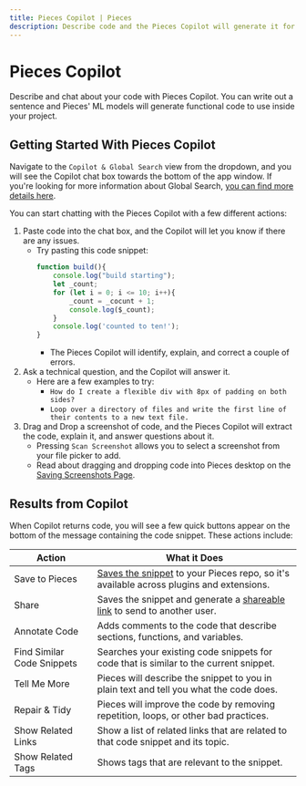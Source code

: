 ```yaml
---
title: Pieces Copilot | Pieces
description: Describe code and the Pieces Copilot will generate it for you, or ask qGPT questions about code you have already saved.
---
```


<link rel="canonical" href="https://docs.pieces.app/features/pieces-copilot" />

# Pieces Copilot
Describe and chat about your code with Pieces Copilot. You can write out a sentence and Pieces' ML models will generate functional code to use inside your project.

## Getting Started With Pieces Copilot
Navigate to the ` Copilot & Global Search ` view from the dropdown, and you will see the Copilot chat box towards the bottom of the app window. If you're looking for more information about Global Search, [you can find more details here](https://code.pieces.app/features/global-search).

You can start chatting with the Pieces Copilot with a few different actions:

1. Paste code into the chat box, and the Copilot will let you know if there are any issues.
    - Try pasting this code snippet:
        ```javascript
        function build(){
            console.log("build starting");
            let _count;
            for (let i = 0; i <= 10; i++){
                _count = _cocunt + 1;
                console.log($_count);
            }
            console.log('counted to ten!');
        }
      ```
      - The Pieces Copilot will identify, explain, and correct a couple of errors. 
2. Ask a technical question, and the Copilot will answer it. 
    - Here are a few examples to try:
        - ` How do I create a flexible div with 8px of padding on both sides? `
        - ` Loop over a directory of files and write the first line of their contents to a new text file. `
3. Drag and Drop a screenshot of code, and the Pieces Copilot will extract the code, explain it, and answer questions about it.
    - Pressing ` Scan Screenshot ` allows you to select a screenshot from your file picker to add.
    - Read about dragging and dropping code into Pieces desktop on the [Saving Screenshots Page](https://docs.pieces.app/product-hihglights-and-benefits/saving-screenshots).

## Results from Copilot
When Copilot returns code, you will see a few quick buttons appear on the bottom of the message containing the code snippet. These actions include:

| Action | What it Does |
|---|---|
| Save to Pieces | [Saves the snippet](https://docs.pieces.app/product-highlights-and-benefits/saving-useful-developer-materials) to your Pieces repo, so it's available across plugins and extensions. |
| Share | Saves the snippet and generate a [shareable link](https://docs.pieces.app/features/one-click-snippet-sharing) to send to another user. |
| Annotate Code | Adds comments to the code that describe sections, functions, and variables. |
| Find Similar Code Snippets | Searches your existing code snippets for code that is similar to the current snippet. |
| Tell Me More | Pieces will describe the snippet to you in plain text and tell you what the code does. |
| Repair & Tidy | Pieces will improve the code by removing repetition, loops, or other bad practices. |
| Show Related Links | Show a list of related links that are related to that code snippet and its topic. |
| Show Related Tags | Shows tags that are relevant to the snippet. |

